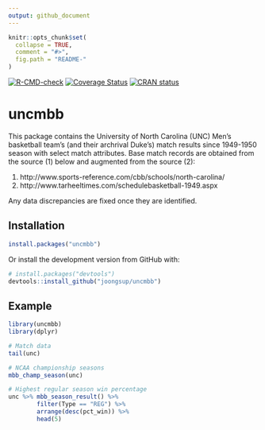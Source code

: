 ```yaml
---
output: github_document
---
```


<!-- README.md is generated from README.Rmd. Please edit that file -->

```r
knitr::opts_chunk$set(
  collapse = TRUE,
  comment = "#>",
  fig.path = "README-"
)
```
[![R-CMD-check](https://github.com/joongsup/uncmbb/workflows/R-CMD-check/badge.svg)](https://github.com/joongsup/uncmbb/actions)
[![Coverage Status](https://img.shields.io/codecov/c/github/joongsup/uncmbb/master.svg)](https://codecov.io/github/joongsup/uncmbb?branch=master)
[![CRAN status](http://www.r-pkg.org/badges/version/uncmbb)](https://cran.r-project.org/package=uncmbb)

# uncmbb

This package contains the University of North Carolina (UNC) Men's basketball team's (and their archrival Duke's) match results since 1949-1950 season with select match attributes. Base match records are obtained from the source (1) below and augmented from the source (2):

1. http://www.sports-reference.com/cbb/schools/north-carolina/
2. http://www.tarheeltimes.com/schedulebasketball-1949.aspx

Any data discrepancies are fixed once they are identified. 

## Installation

```r
install.packages("uncmbb")
```

Or install the development version from GitHub with:
```r
# install.packages("devtools")
devtools::install_github("joongsup/uncmbb")
```

## Example

```r
library(uncmbb)
library(dplyr)

# Match data
tail(unc)

# NCAA championship seasons
mbb_champ_season(unc)

# Highest regular season win percentage
unc %>% mbb_season_result() %>%
        filter(Type == "REG") %>%
        arrange(desc(pct_win)) %>%
        head(5)
```
